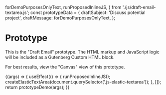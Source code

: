   forDemoPurposesOnlyText,
  runProposedInlineJS,
} from './js/draft-email-textarea.js';
const prototypeData = {
  draftSubject: 'Discuss potential project',
  draftMessage: forDemoPurposesOnlyText,
};

<Meta title="Prototypes/Draft Email Textarea" />

# Prototype

This is the "Draft Email" prototype. The HTML markup and JavaScript logic will be included as a Gutenberg Custom HTML block.

For best results, view the "Canvas" view of this prototype.

<Canvas>
  <Story name="Prototype" args={prototypeData}>
    {(args) => {
      useEffect(() => {
        runProposedInlineJS();
        createElasticTextArea(document.querySelector('.js-elastic-textarea'));
      }, []);
      return prototypeDemo(args);
    }}
  </Story>
</Canvas>
